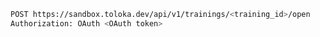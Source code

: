 ```bash
POST https://sandbox.toloka.dev/api/v1/trainings/<training_id>/open
Authorization: OAuth <OAuth token>
```